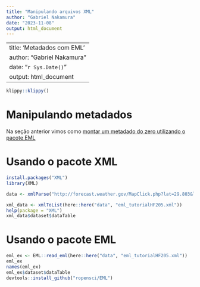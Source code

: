 ```yaml
---
title: "Manipulando arquivos XML"
author: "Gabriel Nakamura"
date: "2023-11-08"
output: html_document
---
```

---
title: 'Metadados com EML'
author: "Gabriel Nakamura"
date: "`r Sys.Date()`"
output: html_document
---

```r
klippy::klippy()
```

# Manipulando metadados

Na seção anterior vimos como [montar um metadado do zero utilizando o pacote EML]()


# Usando o pacote XML

```r
install.packages("XML")
library(XML)

data <- xmlParse("http://forecast.weather.gov/MapClick.php?lat=29.803&lon=-82.411&FcstType=digitalDWML")

xml_data <- xmlToList(here::here("data", "eml_tutorialHF205.xml"))
help(package = "XML")
xml_data$dataset$dataTable

```


# Usando o pacote EML

```r
eml_ex <- EML::read_eml(here::here("data", "eml_tutorialHF205.xml"))
eml_ex
names(eml_ex)
eml_ex$dataset$dataTable
devtools::install_github("ropensci/EML")
```

